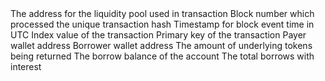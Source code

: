 <ParamField path="contract_address">
The address for the liquidity pool used in transaction
</ParamField>
<ParamField path="evt_block_number">
Block number which processed the unique transaction hash
</ParamField>
<ParamField path="evt_block_time">
Timestamp for block event time in UTC
</ParamField>
<ParamField path="evt_index">
Index value of the transaction
</ParamField>
<ParamField path="evt_tx_hash">
Primary key of the transaction
</ParamField>
<ParamField path="payer">
Payer wallet address
</ParamField>
<ParamField path="borrower">
Borrower wallet address
</ParamField>
<ParamField path="repayAmount">
The amount of underlying tokens being returned
</ParamField>
<ParamField path="accountBorrows">
The borrow balance of the account
</ParamField>
<ParamField path="totalBorrows">
The total borrows with interest
</ParamField>

